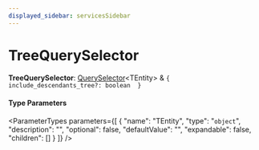 ```yaml
---
displayed_sidebar: servicesSidebar
---
```



# TreeQuerySelector

 **TreeQuerySelector**: [QuerySelector](QuerySelector.mdx)&#60;TEntity&#62; & ``{ include_descendants_tree?: boolean  }``

#### Type Parameters

<ParameterTypes parameters={[
  {
    "name": "TEntity",
    "type": "`object`",
    "description": "",
    "optional": false,
    "defaultValue": "",
    "expandable": false,
    "children": []
  }
]} />
